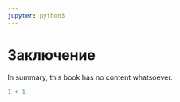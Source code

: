 ```yaml
---
jupyter: python3
---
```


# Заключение {.unnumbered}

In summary, this book has no content whatsoever.

```python
1 + 1
```